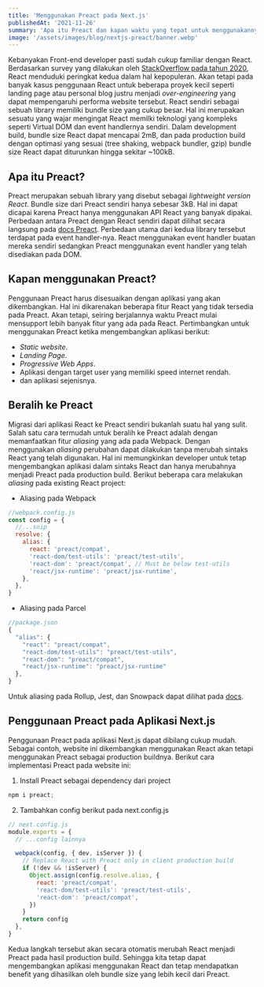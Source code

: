 ```yaml
---
title: 'Menggunakan Preact pada Next.js'
publishedAt: '2021-11-26'
summary: 'Apa itu Preact dan kapan waktu yang tepat untuk menggunakannya.'
image: '/assets/images/blog/nextjs-preact/banner.webp'
---
```


Kebanyakan Front-end developer pasti sudah cukup familiar dengan React.
Berdasarkan survey yang dilakukan oleh [StackOverflow pada tahun 2020](https://insights.stackoverflow.com/survey/2020#technology-web-frameworks-all-respondents2),
React menduduki peringkat kedua dalam hal kepopuleran.
Akan tetapi pada banyak kasus penggunaan React untuk beberapa proyek kecil seperti landing page atau personal blog
justru menjadi _over-engineering_ yang dapat mempengaruhi performa website tersebut.
React sendiri sebagai sebuah library memiliki bundle size yang cukup besar.
Hal ini merupakan sesuatu yang wajar mengingat React memilki teknologi yang kompleks seperti Virtual DOM dan event handlernya sendiri.
Dalam development build, bundle size React dapat mencapai 2mB, dan pada production build dengan optimasi yang sesuai (tree shaking, webpack bundler, gzip)
bundle size React dapat diturunkan hingga sekitar ~100kB.

## Apa itu Preact?

Preact merupakan sebuah library yang disebut sebagai _lightweight version React_.
Bundle size dari Preact sendiri hanya sebesar 3kB.
Hal ini dapat dicapai karena Preact hanya menggunakan API React yang banyak dipakai.
Perbedaan antara Preact dengan React sendiri dapat dilihat secara langsung pada [docs Preact](https://preactjs.com/guide/v10/differences-to-react#main-differences).
Perbedaan utama dari kedua library tersebut terdapat pada event handler-nya.
React menggunakan event handler buatan mereka sendiri sedangkan Preact menggunakan event handler yang telah disediakan pada DOM.

## Kapan menggunakan Preact?

Penggunaan Preact harus disesuaikan dengan aplikasi yang akan dikembangkan.
Hal ini dikarenakan beberapa fitur React yang tidak tersedia pada Preact.
Akan tetapi, seiring berjalannya waktu Preact mulai mensupport lebih banyak fitur yang ada pada React.
Pertimbangkan untuk menggunakan Preact ketika mengembangkan aplikasi berikut:

- _Static website_.
- _Landing Page_.
- _Progressive Web Apps_.
- Aplikasi dengan target user yang memiliki speed internet rendah.
- dan aplikasi sejenisnya.

## Beralih ke Preact

Migrasi dari aplikasi React ke Preact sendiri bukanlah suatu hal yang sulit.
Salah satu cara termudah untuk beralih ke Preact adalah dengan memanfaatkan fitur _aliasing_ yang ada pada Webpack.
Dengan menggunakan _aliasing_ perubahan dapat dilakukan tanpa merubah sintaks React yang telah digunakan.
Hal ini memungkinkan developer untuk tetap mengembangkan aplikasi dalam sintaks React dan hanya merubahnya menjadi
Preact pada production build.
Berikut beberapa cara melakukan _aliasing_ pada existing React project:

- Aliasing pada Webpack

```javascript
//webpack.config.js
const config = {
  //...snip
  resolve: {
    alias: {
      react: 'preact/compat',
      'react-dom/test-utils': 'preact/test-utils',
      'react-dom': 'preact/compat', // Must be below test-utils
      'react/jsx-runtime': 'preact/jsx-runtime',
    },
  },
}
```

- Aliasing pada Parcel

```javascript
//package.json
{
  "alias": {
    "react": "preact/compat",
    "react-dom/test-utils": "preact/test-utils",
    "react-dom": "preact/compat",
    "react/jsx-runtime": "preact/jsx-runtime"
  },
}
```

Untuk aliasing pada Rollup, Jest, dan Snowpack dapat dilihat pada [docs](https://preactjs.com/guide/v10/getting-started#aliasing-react-to-preact).

## Penggunaan Preact pada Aplikasi Next.js

Penggunaan Preact pada aplikasi Next.js dapat dibilang cukup mudah.
Sebagai contoh, website ini dikembangkan menggunakan React akan tetapi menggunakan Preact sebagai production buildnya.
Berikut cara implementasi Preact pada website ini:

1. Install Preact sebagai dependency dari project

```javascript
npm i preact;
```

2. Tambahkan config berikut pada next.config.js

```javascript
// next.config.js
module.exports = {
  // ...config lainnya

  webpack(config, { dev, isServer }) {
    // Replace React with Preact only in client production build
    if (!dev && !isServer) {
      Object.assign(config.resolve.alias, {
        react: 'preact/compat',
        'react-dom/test-utils': 'preact/test-utils',
        'react-dom': 'preact/compat',
      })
    }
    return config
  },
}
```

Kedua langkah tersebut akan secara otomatis merubah React menjadi Preact pada hasil production build.
Sehingga kita tetap dapat mengembangkan aplikasi menggunakan React dan tetap mendapatkan benefit
yang dihasilkan oleh bundle size yang lebih kecil dari Preact.
